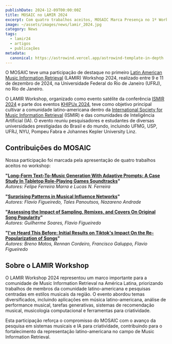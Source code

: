 ```yaml
---
publishDate: 2024-12-09T00:00:00Z
title: MOSAIC no LAMIR 2024
excerpt: Com quatro trabalhos aceitos, MOSAIC Marca Presença no 1º Workshop Latino-Americano de Music Information Retrieval (LAMIR 2024)
image: ~/assets/images/news/lamir_2024.jpg
category: News
tags:
  - lamir24
  - artigos
  - publicações
metadata:
  canonical: https://astrowind.vercel.app/astrowind-template-in-depth
---
```



O MOSAIC teve uma participação de destaque no primeiro [Latin American Music Information Retrieval](https://lamir-workshop.github.io/) (LAMIR) Workshop 2024, realizado entre 9 e 11 de dezembro de 2024, na Universidade Federal do Rio de Janeiro (UFRJ), no Rio de Janeiro.

O LAMIR Workshop, organizado como evento satélite da conferência [ISMIR 2024](https://ismir2024.ismir.net/satellite-events) e parte dos eventos [KHIPUx 2024](https://khipu.ai/), teve como objetivo principal cultivar a comunidade latino-americana dentro da [International Society for Music Information Retrieval](https://www.ismir.net/) (ISMIR) e das comunidades de Inteligência Artificial (IA). O evento reuniu pesquisadores e estudantes de diversas universidades prestigiadas do Brasil e do mundo, incluindo UFMG, USP, UFRJ, NYU, Pompeu Fabra e Johannes Kepler University Linz.

## Contribuições do MOSAIC

Nossa participação foi marcada pela apresentação de quatro trabalhos aceitos no workshop:

**"[Long-Form Text-To-Music Generation With Adaptive Prompts: A Case Study In Tabletop Role-Playing Games Soundtracks](https://arxiv.org/abs/2411.03948)"**  
*Autores: Felipe Ferreira Marra e Lucas N. Ferreira*

**"[Surprising Patterns in Musical Influence Networks](https://arxiv.org/abs/2410.15996)"**  
*Autores: Flavio Figueiredo, Tales Panoutsos, Nazareno Andrade*

**"[Assessing the Impact of Sampling, Remixes, and Covers On Original Song Popularity](https://arxiv.org/abs/2411.01242)"**  
*Autores: Guilherme Soares, Flavio Figueiredo*

**"[I've Heard This Before: Initial Results on Tiktok's Impact On the Re-Popularization of Songs](https://arxiv.org/abs/2411.01239)"**  
*Autores: Breno Matos, Rennan Cordeiro, Francisco Galuppo, Flavio Figueiredo*

## Sobre o LAMIR Workshop

O LAMIR Workshop 2024 representou um marco importante para a comunidade de Music Information Retrieval na América Latina, priorizando trabalhos de membros da comunidade latino-americana e pesquisas centradas em estilos musicais da região. O evento abordou temas diversificados, incluindo aplicações em música latino-americana, análise de performance musical, tarefas generativas, sistemas de recomendação musical, musicologia computacional e ferramentas para criatividade.

Esta participação reforça o compromisso do MOSAIC com o avanço da pesquisa em sistemas musicais e IA para criatividade, contribuindo para o fortalecimento da representação latino-americana no campo de Music Information Retrieval.